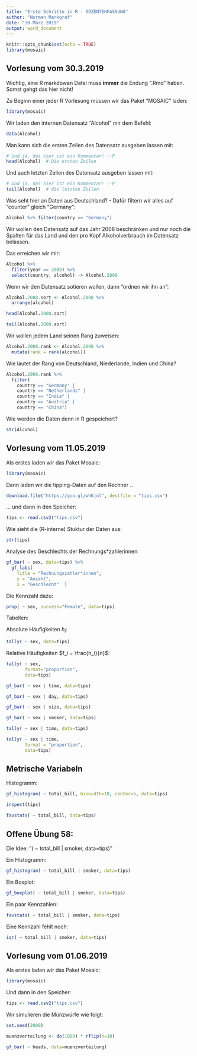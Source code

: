 ```yaml
---
title: "Erste Schritte in R - DOZENTENFASSUNG"
author: "Norman Markgraf"
date: "30 März 2019"
output: word_document
---
```


```r
knitr::opts_chunk$set(echo = TRUE)
library(mosaic)
```

## Vorlesung vom 30.3.2019

Wichtig, eine R markdowan Datei muss **immer** die Endung ".Rmd" haben. Somst gehgt das hier nicht!

Zu Beginn einer jeder R Vorlesung müssen wir das Paket "MOSAIC" laden:

```r
library(mosaic)
```


Wir laden den internen Datensatz "Alcohol" mir dem Befehl:

```r
data(Alcohol)
```

Man kann sich die ersten Zeilen des Datensatz ausgeben lassen mit:

```r
# Und ja, das hier ist ein Kommentar! :-P
head(Alcohol)  # Die ersten Zeilen
```

Und auch letzten Zeilen des Datensatz ausgeben lassen mit:

```r
# Und ja, das hier ist ein Kommentar! :-P
tail(Alcohol)  # die letzten Zeilen
```


Was seht hier an Daten aus Deutschland? - Dafür filtern wir alles auf "counter" gleich "Germany":

```r
Alcohol %>% filter(country == "Germany")
```


Wir wollen den Datensatz auf das Jahr 2008 beschränken und nur noch die Spalten für das Land und den pro Kopf Alkoholverbrauch im Datensatz belassen.

Das erreichen wir mir:
```r
Alcohol %>%
  filter(year == 2008) %>%
  select(country, alcohol) -> Alcohol.2008
```

Wenn wir den Datensatz sotieren wollen, dann "ordnen wir ihn an":

```r
Alcohol.2008.sort <- Alcohol.2008 %>% 
  arrange(alcohol)

```


```r
head(Alcohol.2008.sort)
```

```r
tail(Alcohol.2008.sort)
```

Wir wollen jedem Land seinen Rang zuweisen:

```r
Alcohol.2008.rank <- Alcohol.2008 %>% 
  mutate(rank = rank(alcohol))
```

Wie lautet der Rang von Deutschland, Niederlande, Indien und China?

```r
Alcohol.2008.rank %>%
  filter(
    country == "Germany" |
    country == "Netherlands" |
    country == "India" |
    country == "Austria" |
    country == "China") 
```

Wie werden die Daten denn in R gespeichert?

```r
str(Alcohol)
```


## Vorlesung vom 11.05.2019

Als erstes laden wir das Paket Mosaic:

```r
library(mosaic)
```

Dann laden wir die tipping-Daten auf den Rechner ..
```r
download.file("https://goo.gl/whKjnl", destfile = "tips.csv")
```

... und dann in den Speicher:
```r
tips <- read.csv2("tips.csv")
```

Wie sieht die (R-interne) Stuktur der Daten aus:
```r
str(tips)
```

Analyse des Geschlechts der Rechnungs*zahlerinnen:

```r
gf_bar( ~ sex, data=tips) %>% 
  gf_labs(
    title = "Rechnungszahler*innen",
    y = "Anzahl",
    x = "Geschlecht"  )
```

Die Kennzahl dazu:

```r
prop( ~ sex, success="Female", data=tips)
```


Tabellen:

Absolute Häufigkeiten $h_i$:
```r
tally( ~ sex, data=tips)
```

Relative Häufigkeiten $f_i = \frac{h_i}{n}$:
```r
tally( ~ sex, 
       format="proportion",
       data=tips)
```


```r
gf_bar( ~ sex | time, data=tips)
```

```r
gf_bar( ~ sex | day, data=tips)
```


```r
gf_bar( ~ sex | size, data=tips)
```


```r
gf_bar( ~ sex | smoker, data=tips)
```


```r
tally( ~ sex | time, data=tips)
```

```r
tally( ~ sex | time, 
       format = "proportion", 
       data=tips)
```




## Metrische Variabeln

Histogramm:
```r
gf_histogram( ~ total_bill, binwidth=10, center=5, data=tips)
```


```r
inspect(tips)
```



```r
favstats( ~ total_bill, data=tips)
```

## Offene Übung 58:

Die Idee: "( ~ total_bill | smoker, data=tips)"

Ein Histogramm:
```r
gf_histogram( ~ total_bill | smoker, data=tips)
```

Ein Boxplot:
```r
gf_boxplot( ~ total_bill | smoker, data=tips)
```

Ein paar Kennzahlen:
```r
favstats( ~ total_bill | smoker, data=tips)
```

Eine Kennzahl fehlt noch:
```r
iqr( ~ total_bill | smoker, data=tips)
```


## Vorlesung vom 01.06.2019


Als erstes laden wir das Paket Mosaic:

```r
library(mosaic)
```

Und dann in den Speicher:
```r
tips <- read.csv2("tips.csv")
```


Wir simulieren die Münzwürfe wie folgt:

```r
set.seed(2009)

muenzverteilung <- do(1000) * rflip(n=10)
```


```r
gf_bar( ~ heads, data=muenzverteilung)
```

















